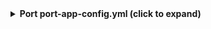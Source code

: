 <details>

<summary><b>Port port-app-config.yml (click to expand)</b></summary>

```yaml showLineNumbers
resources:
  - kind: repository
    selector:
      query: "true" # JQ boolean query. If evaluated to false - skip syncing the object.
    port:
      entity:
        mappings:
          identifier: ".name" # The Entity identifier will be the repository name.
          title: ".name"
          blueprint: '"githubRepository"'
          properties:
            readme: file://README.md
            url: .html_url
            defaultBranch: .default_branch
  - kind: workflow
    selector:
      query: "true" # JQ boolean query. If evaluated to false - skip syncing the object.
    port:
      entity:
        mappings:
          identifier: ".__repository + (.id|tostring)"
          title: ".name"
          blueprint: '"githubWorkflow"'
          properties:
            path: ".path"
            status: ".state"
            createdAt: ".created_at"
            updatedAt: ".updated_at"
            link: ".html_url"
          relations:
            repository: ".__repository"
  - kind: workflow-run
    selector:
      query: .status != "completed" # JQ boolean query. If evaluated to false - skip syncing the object.
    port:
      entity:
        mappings:
          identifier: ".repository.name + (.id|tostring)"
          title: ".display_title"
          blueprint: '"githubWorkflowRun"'
          properties:
            name: ".name"
            triggeringActor: ".triggering_actor.login"
            status: ".status"
            conclusion: ".conclusion"
            createdAt: ".created_at"
            runStartedAt: ".run_started_at"
            updatedAt: ".updated_at"
            deletedAt: ".deleted_at"
            runNumber: ".run_number"
            runAttempt: ".run_attempt"
            link: ".html_url"
          relations:
            workflow: ".repository.name + (.workflow_id|tostring)"
```

</details>
